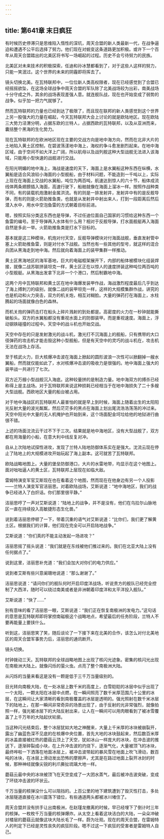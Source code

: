 ```yaml
---
---
---
```

title: 第641章 末日疯狂
---



有时候历史停滞只是思维陷入惰性的深坑，周天合盟的新人类最新一代，在战争逼迫和遭遇不公平后选择了努力。他们现在对蜕变这条道路更加积极。或许下一个百年从周天合盟踏出的北美区将书写一场崛起的过程。历史不会亏待努力的民族。

北美区对未来技术的积极探索，任迪和孙冰慧都看到了，对于这些人这样的努力，只能一笑泯过。这个世界的未来的阴霾即将挥去了。

镜头切换北美。在瓦特联邦中，一位位新人类高权限者，现在已经感觉到了合盟已经摇摇欲坠，在这场全球战争中周天合盟的军队除了北美战场较为出彩，南美战场十分守成之外，其余的战场表现差强人意。就连舰队战，现在也开始变成了弱势的战争。似乎加一把力气就够了。

然而瓦特联邦的力量也已经到达了极限了，而且现在联邦的新人类感觉到这个世界上另一股强大的力量在崛起，今天瓦特联邦大会上讨论的就是欧陆地区。现在欧陆三大势力泾渭分明，占据东欧的兰特人，占据西欧的瓦特联邦，以及从亚洲而来，囊括整个黑海的生化势力。

现在瓦特联邦的在欧洲地区现在主要的交战方向是地中海方向，然而在北非大片的土地陷入黄土区控制，在碧波荡漾地中海上，海权的争斗愈发剧烈起来。在地中海区域，由于空间不如大洋上广阔，所以航母以及战列舰这种大型战舰无法进入该海域，只能用小型快速的战舰进行交战。

在阳光明媚的地中海上，海战是速度的天下，海面上是水翼船这种东西在纵横，水翼船是适合风浪较小海面的小型舰船，由于材料问题，不能造到一千吨以上，实际上现在在海面上交战的水翼船，吨位为两百吨，航速达到惊人的六十节，船体成流线体两条翅膀插入海面，高速行驶下，船舶就像在海面上溜冰一样。按照作战种类不同，有的装载机炮激射金属洪流。有的则是一排发射井，发射井中有的是反舰导弹，而有的则是火箭助推鱼类，也就是从发射井中射出来人，打到一段距离后然后潜入水中，用水中空泡鱼雷的方式朝着目标前进。

嗯，按照实际分类这东西也是导弹，不过任迪位面自己国家的习惯给这种东西一个鱼雷的编号。至于导弹再入水体有什么用？相对于反舰导弹，打水面舰艇再入海面自然是多此一举。火箭助推鱼类是打水下目标的。

基本就是这三种模块，机炮对付天空，反舰导弹模块对付海面战舰，垂直发射管中塞上火箭助推鱼雷，则是对付水下战舰。当然也有一些其他的型号，就这样的混合兵团从黑海走到地中海。然后就向着海面上的装甲集群一样推动。

黄土区黑海地区的海军基地，巨大的电磁框架展开下，内部的船体被模块化组装焊接，就像二战苏联拼装坦克一样，黄土区正在以惊人的速度拼装这种吨位两百吨的小型舰艇。从黑海出发拿下北非一个个港口，然后制霸地中海。

这两个月中瓦特联邦和黄土区在地中海爆发装甲作战，海战激烈程度最后几乎到达了海上搏刺刀的级别，就像二战的装甲坦克一样，这样的大规模集群作战，讲究的也是机动和火力突击，双方的机关炮，相互对糊脸。大量的弹药打在海面上，水柱腾起的场面就像白色的森林。

而机关炮的弹药击打在船头上碎片溅射的到处都是。高密度的火力在一秒钟就能撕破船头。双方的水翼船都没有重视水面上的防御装甲。而是重视速度。海面上，浮动钢铁碰撞的过程中。天空中的战斗机也开始交战。

天空中存在的只是发射激光的战斗机，激光打不沉海面上的舰船，只有携带的大口径弹药的攻击机才能击毁这种小型舰船，但是有天空中的灵巧的战斗机在，攻击机无法在战场上存活。

至于核武火力，巨大核爆冲击波在海面上掀起的圆形波浪一次性可以掀翻掉一艘水翼船，然而就仅能如此了，水对核爆冲击波的吸收力是很强的。地中海面上强大的装甲战一共进行了七次。

双方近万艘小型战舰沉入海底。这种较量拼的是制造力量。地中海双方的搏杀已经称得上是主战场。对于瓦特联邦来说这种损耗已经相当于在地中海损失了二十多艘大型战舰。西欧地区大量的船台被占用。

对于地中海战区的瓦特联邦人最害怕的就是早上到时候，海面上随着出生的太阳阳光反射大量的波光粼粼，然后茫茫多的黑点在海面上划出尾流浩浩荡荡的冲过来。天空中阳光中大量的无人机掩护也开始到来，这个场面配金坷垃给他的地狱进行曲很不错。

上述的场面沈流云干过不下于三次。结果就是地中海地区，没有大型战舰了，双方都在用海量的小船，在意大利中线反复对冲。

自从上次陆地试探性进攻，发现了兰特人陆地防御体系实在是强大。沈流云现在停止了陆地上的大规模进攻开始玩起了海上副本。这可就苦了瓦特联邦。

欧陆战略地图上。大量的堡垒防御港口，大片的水雷地带，均显示在这个地图上。面对咄咄逼人的黄土区，瓦特联邦上层现在如临大敌。

雷姆特演变军官艾斯现在也在看着这个地图，然而现在在他身边有另一个人投影——兰特人演变军官洁丽思。对着欧陆战场，艾斯说道：“地中海地区，我们的战争已经进入了白炽话。你们那里很平静。”

洁丽思哼了一声对艾斯说道：“陆地上的战争，并不是没有，他们在乌拉尔山脉地区一直在持续投入高敏捷形态生化兽。”

说到着洁丽思停顿了一下，带着沉重的语气对艾斯说道：“比你们，我们更了解黄土区。根据我们的计算，他们现在完全可以开启陆地战争。”

艾斯说道：“你们真的不能主动发起一场进攻？”

洁丽思摇了摇头说道：“我们就是在东线被他们推过来的。我们在北亚大陆上没有任何据点了。”

说到这里，洁丽思补充道：“我们会加大对你们的电力供应。”

说到者艾斯有些兴意阑珊地说道：“那么谢谢了。”

洁丽思说道：“请问你们的舰队何时开启印度洋战场，听说贵方的舰队已经完全控制了大西洋，随时可以绕过南美或者是非洲朝着印度洋和太平洋投入舰队。”

艾斯说道：“快了……”

别有意味的看了洁丽思一眼，艾斯说道：“我们正在恢复南极洲的发电力。”这句话的意思是瓦特联邦即将掌控南磁极这个战略地点，希望最后的任务阶段，兰特人不要再能量上要挟什么。

听到这，洁丽思笑了笑，随后谈论了一下接下来在北美的合作，该怎么对付北美地区的周天合盟军事势力后，洁丽思的通讯断开。

镜头切换。

时钟拨动三天。瓦特联邦的全球战略地图上出现了核闪光迹象。密集的核闪光出现在南极洲大陆上。就像闪烁的萤火虫。点亮了整个南极洲大陆。

从闪烁的当量来看这是没有一颗是低于三千万当量级别的。

目光转向南极大陆，在一处冰层上数千米的高度上，白雪皑皑的冰层中似乎出现了一个太阳，一颗太阳在冰层中点燃，在一瞬间照亮了数千米厚范围几十公里的冰层，在这瞬间让大家清晰的看到南极覆盖的冰层是透明的。强光照射在数千米冰层下的陆地上，在那一瞬间非常奇异的场景出现了，由于反射的光非常强烈，就像拍照一样，强光被冰层下的大陆反射出来，让人在一瞬间可以用肉眼看到了被冰雪覆盖了上千万年的大陆起伏轮廓。

当这种闪光结束后，整个冰层犹如大地之神醒来，大量上千米厚的冰块被崩裂开，露出了幽蓝色深不见底的在核爆中央位置，首先大地的冰块鼓起来，然后数百米厚的冰盖直接被红热的蘑菇云顶上了天空，犹如冰山一样庞大的冰块，在冲击波的推送下，逐渐碎裂成小块，在上升冲击波的灼烧下，逐渐气化，大量被顶飞的冰块，最终哗啦一下洒落在地面冰层上，被冲击波带起的暴风雪在地面上吹飞滑动，数百吨的冰块，在冰层上滑动发出恐怖的摩擦声，尤其是在路过地面上裂开冰封的时候，那种神经就像尖锐的利爪撕扯琉璃大地一样。

蘑菇云最中央的冰块被顶飞在天空变成了一大团水蒸气，最后被冲击波突破，变成了环绕冲击波的环状云。

千万当量的核弹没什么可以阻挡的。上百公里的地下建筑遭到了毁灭性打击，多处冰层隧道直接在冰川震荡下错位，有些通道两头都被冰川堵住了。

周天合盟并没有拱手让出南极洲，在赵瑾龙撤离的时候，早已经埋下了倒计时三年的核弹。一枚枚千万当量的核弹爆炸。从太空上看着这块洁白的大陆，一朵朵冲破对楼层的蘑菇云就像这块大陆长毛了一样。蔚为壮观。现在的周天合盟，在雷姆特人的判定下已经是灵性丧失的疯狂阶段。嗯不过这一下疯狂的受害者是雷姆特人自己。